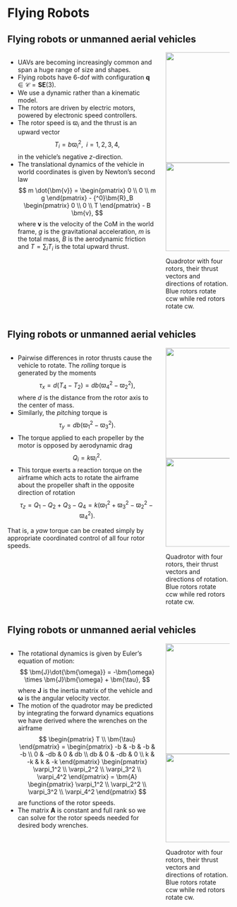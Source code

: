 # Flying Robots

## Flying robots or unmanned aerial vehicles {.smaller}

:::: {.columns}

::: {.column width="70%"}
* UAVs are becoming increasingly common and span a huge range of size and shapes.
* Flying robots have $6$-dof with configuration $\bm{q} \in \mathcal{C} = \bm{SE}(3)$.
* We use a dynamic rather than a kinematic model.
* The rotors are driven by electric motors, powered by electronic speed controllers.
* The rotor speed is $\varpi_i$ and the thrust is an upward vector 
$$ T_i = b \varpi_i^2, \; \; i = 1, 2, 3, 4, $$ in the vehicle's negative $z$-direction.
* The translational dynamics of the vehicle in world coordinates is given by 
Newton's second law
$$ m \dot{\bm{v}} = \begin{pmatrix} 0 \\ 0 \\ m g \end{pmatrix} - {^0}\bm{R}_B 
\begin{pmatrix} 0 \\ 0 \\ T \end{pmatrix} - B \bm{v},
$$
where $\bm{v}$ is the velocity of the CoM in the world frame, $g$ is the 
gravitational acceleration, $m$ is the total mass, $B$ is the 
aerodynamic friction and $T = \sum_i T_i$ is the total upward thrust.
:::

::: {.column width="30%"}
<center>
<img src="contents/assets/uavs.png" width="400" height="250" />
</center>
<center>
<img src="contents/assets/fig4_20.svg" width="400" height="200" />
</center>

::: {.callout-tip appearance="minimal"}
Quadrotor with four rotors, their thrust vectors and directions of rotation.
Blue rotors rotate ccw while red rotors rotate cw.
:::

:::

::::


## Flying robots or unmanned aerial vehicles {.smaller}

:::: {.columns}

::: {.column width="70%"}
* Pairwise differences in rotor thrusts cause the vehicle to rotate. The _rolling_
torque is generated by the moments $$ \tau_x = d(T_4 - T_2) = db(\varpi_4^2 - 
\varpi_2^2), $$ where $d$ is the distance from the rotor axis to the center of mass.
* Similarly, the _pitching_ torque is $$ \tau_y = db (\varpi_1^2 - \varpi_3^2). $$
* The torque applied to each propeller by the motor is opposed by aerodynamic drag
$$ Q_i = k \varpi_i^2. $$
* This torque exerts a reaction torque on the airframe which acts to rotate the 
airframe about the propeller shaft in the opposite direction of rotation
$$ \tau_z = Q_1 - Q_2 + Q_3 - Q_4 = k \left( \varpi_1^2 + \varpi_3^2 - \varpi_2^2 - \varpi_4^2 \right). $$

That is, a _yaw_ torque can be created simply by appropriate coordinated control 
of all four rotor speeds.
:::

::: {.column width="30%"}
<center>
<img src="contents/assets/uavs.png" width="400" height="250" />
</center>
<center>
<img src="contents/assets/fig4_20.svg" width="400" height="200" />
</center>

::: {.callout-tip appearance="minimal"}
Quadrotor with four rotors, their thrust vectors and directions of rotation.
Blue rotors rotate ccw while red rotors rotate cw.
:::

:::

::::



## Flying robots or unmanned aerial vehicles {.smaller}

:::: {.columns}

::: {.column width="70%"}
* The rotational dynamics is given by Euler's equation of motion:
$$ \bm{J}\dot{\bm{\omega}} = -\bm{\omega} \times \bm{J}\bm{\omega} + \bm{\tau}, $$
where $\bm{J}$ is the inertia matrix of the vehicle and $\bm{\omega}$ is the 
angular velocity vector.
* The motion of the quadrotor may be predicted by integrating the forward 
dynamics equations we have derived where the wrenches on the airframe
$$
\begin{pmatrix}
T \\ \bm{\tau}
\end{pmatrix} = 
\begin{pmatrix}
-b & -b & -b & -b \\ 0 & -db & 0 & db \\ db & 0 & -db & 0 \\ k & -k & k & -k
\end{pmatrix}
\begin{pmatrix}
\varpi_1^2 \\ \varpi_2^2 \\ \varpi_3^2 \\ \varpi_4^2
\end{pmatrix} = 
\bm{A} 
\begin{pmatrix}
\varpi_1^2 \\ \varpi_2^2 \\ \varpi_3^2 \\ \varpi_4^2
\end{pmatrix}
$$
are functions of the rotor speeds.
* The matrix $\bm{A}$ is constant and full rank so we can solve for the rotor 
speeds needed for desired body wrenches.
:::

::: {.column width="30%"}
<center>
<img src="contents/assets/uavs.png" width="400" height="250" />
</center>
<center>
<img src="contents/assets/fig4_20.svg" width="400" height="200" />
</center>

::: {.callout-tip appearance="minimal"}
Quadrotor with four rotors, their thrust vectors and directions of rotation.
Blue rotors rotate ccw while red rotors rotate cw.
:::

:::

::::
